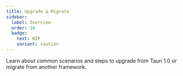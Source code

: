 ```yaml
---
title: Upgrade & Migrate
sidebar:
  label: Overview
  order: 10
  badge:
    text: WIP
    variant: caution
---
```


Learn about common scenarios and steps to upgrade from Tauri 1.0 or migrate from another framework.


<CardGrid>
	<LinkCard
		title="Upgrade from Tauri 1.0"
		href="/start/migrate/from-tauri-1"
	/>
	<LinkCard
		title="Migrate from Electron"
		href="/start/migrate/from-electron"
	/>
	<LinkCard
		title="Migrate from Flutter"
		href="/start/migrate/from-flutter"
	/>
</CardGrid>

